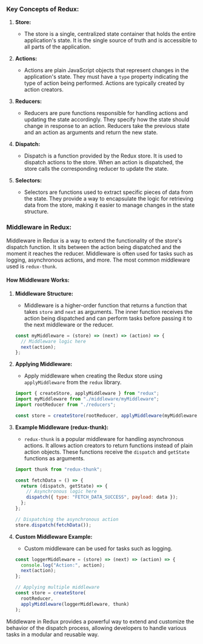 ### Key Concepts of Redux:

1. **Store:**

   - The store is a single, centralized state container that holds the entire application's state. It is the single source of truth and is accessible to all parts of the application.

2. **Actions:**

   - Actions are plain JavaScript objects that represent changes in the application's state. They must have a `type` property indicating the type of action being performed. Actions are typically created by action creators.

3. **Reducers:**

   - Reducers are pure functions responsible for handling actions and updating the state accordingly. They specify how the state should change in response to an action. Reducers take the previous state and an action as arguments and return the new state.

4. **Dispatch:**

   - Dispatch is a function provided by the Redux store. It is used to dispatch actions to the store. When an action is dispatched, the store calls the corresponding reducer to update the state.

5. **Selectors:**
   - Selectors are functions used to extract specific pieces of data from the state. They provide a way to encapsulate the logic for retrieving data from the store, making it easier to manage changes in the state structure.

### Middleware in Redux:

Middleware in Redux is a way to extend the functionality of the store's dispatch function. It sits between the action being dispatched and the moment it reaches the reducer. Middleware is often used for tasks such as logging, asynchronous actions, and more. The most common middleware used is `redux-thunk`.

#### How Middleware Works:

1. **Middleware Structure:**

   - Middleware is a higher-order function that returns a function that takes `store` and `next` as arguments. The inner function receives the action being dispatched and can perform tasks before passing it to the next middleware or the reducer.

   ```javascript
   const myMiddleware = (store) => (next) => (action) => {
     // Middleware logic here
     next(action);
   };
   ```

2. **Applying Middleware:**

   - Apply middleware when creating the Redux store using `applyMiddleware` from the `redux` library.

   ```javascript
   import { createStore, applyMiddleware } from "redux";
   import myMiddleware from "./middleware/myMiddleware";
   import rootReducer from "./reducers";

   const store = createStore(rootReducer, applyMiddleware(myMiddleware));
   ```

3. **Example Middleware (redux-thunk):**

   - `redux-thunk` is a popular middleware for handling asynchronous actions. It allows action creators to return functions instead of plain action objects. These functions receive the `dispatch` and `getState` functions as arguments.

   ```javascript
   import thunk from "redux-thunk";

   const fetchData = () => {
     return (dispatch, getState) => {
       // Asynchronous logic here
       dispatch({ type: "FETCH_DATA_SUCCESS", payload: data });
     };
   };

   // Dispatching the asynchronous action
   store.dispatch(fetchData());
   ```

4. **Custom Middleware Example:**

   - Custom middleware can be used for tasks such as logging.

   ```javascript
   const loggerMiddleware = (store) => (next) => (action) => {
     console.log("Action:", action);
     next(action);
   };

   // Applying multiple middleware
   const store = createStore(
     rootReducer,
     applyMiddleware(loggerMiddleware, thunk)
   );
   ```

Middleware in Redux provides a powerful way to extend and customize the behavior of the dispatch process, allowing developers to handle various tasks in a modular and reusable way.
